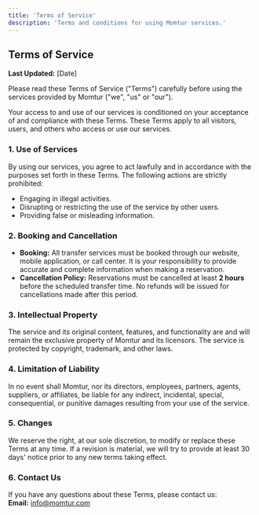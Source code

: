 ```yaml
---
title: 'Terms of Service'
description: 'Terms and conditions for using Momtur services.'
---
```


## Terms of Service

**Last Updated:** [Date]

Please read these Terms of Service ("Terms") carefully before using the services provided by Momtur ("we", "us" or "our").

Your access to and use of our services is conditioned on your acceptance of and compliance with these Terms. These Terms apply to all visitors, users, and others who access or use our services.

### 1. Use of Services

By using our services, you agree to act lawfully and in accordance with the purposes set forth in these Terms. The following actions are strictly prohibited:
- Engaging in illegal activities.
- Disrupting or restricting the use of the service by other users.
- Providing false or misleading information.

### 2. Booking and Cancellation

- **Booking:** All transfer services must be booked through our website, mobile application, or call center. It is your responsibility to provide accurate and complete information when making a reservation.
- **Cancellation Policy:** Reservations must be cancelled at least **2 hours** before the scheduled transfer time. No refunds will be issued for cancellations made after this period.

### 3. Intellectual Property

The service and its original content, features, and functionality are and will remain the exclusive property of Momtur and its licensors. The service is protected by copyright, trademark, and other laws.

### 4. Limitation of Liability

In no event shall Momtur, nor its directors, employees, partners, agents, suppliers, or affiliates, be liable for any indirect, incidental, special, consequential, or punitive damages resulting from your use of the service.

### 5. Changes

We reserve the right, at our sole discretion, to modify or replace these Terms at any time. If a revision is material, we will try to provide at least 30 days' notice prior to any new terms taking effect.

### 6. Contact Us

If you have any questions about these Terms, please contact us:
<br/>
**Email:** info@momtur.com